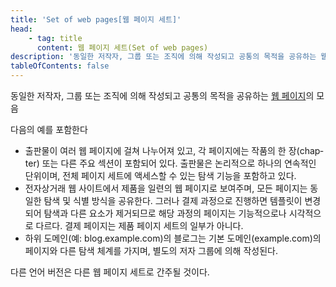 ```yaml
---
title: 'Set of web pages[웹 페이지 세트]'
head:
    - tag: title
      content: 웹 페이지 세트(Set of web pages)
description: '동일한 저작자, 그룹 또는 조직에 의해 작성되고 공통의 목적을 공유하는 웹 페이지의 모음'
tableOfContents: false
---
```




동일한 저작자, 그룹 또는 조직에 의해 작성되고 공통의 목적을 공유하는 [웹 페이지](./web-page "HTTP를 사용하여 단일 URI에서 얻어진 내장 안 된 리소스(non-embedded resource)과 렌더링에 사용되거나 사용자 에이전트에서 렌더링되도록 의도된 모든 다른 리소스")의 모음


<Card title="예제" icon="open-book">
다음의 예를 포함한다

*   출판물이 여러 웹 페이지에 걸쳐 나누어져 있고, 각 페이지에는 작품의 한 장(<span lang="en">chapter</span>) 또는 다른 주요 섹션이 포함되어 있다. 출판물은 논리적으로 하나의 연속적인 단위이며, 전체 페이지 세트에 액세스할 수 있는 탐색 기능을 포함하고 있다.
*   전자상거래 웹 사이트에서 제품을 일련의 웹 페이지로 보여주며, 모든 페이지는 동일한 탐색 및 식별 방식을 공유한다. 그러나 결제 과정으로 진행하면 템플릿이 변경되어 탐색과 다른 요소가 제거되므로 해당 과정의 페이지는 기능적으로나 시각적으로 다르다. 결제 페이지는 제품 페이지 세트의 일부가 아니다.
*   하위 도메인(예: blog.example.com)의 블로그는 기본 도메인(example.com)의 페이지와 다른 탐색 체계를 가지며, 별도의 저자 그룹에 의해 작성된다.
</Card>

<Aside title="참고">
다른 언어 버전은 다른 웹 페이지 세트로 간주될 것이다.
</Aside>
